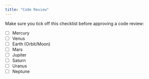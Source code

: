 ```yaml
---
title: "Code Review"
---
```


Make sure you tick off this checklist before approving a code review:

- [ ] Mercury
- [ ] Venus
- [ ] Earth (Orbit/Moon)
- [ ] Mars
- [ ] Jupiter
- [ ] Saturn
- [ ] Uranus
- [ ] Neptune